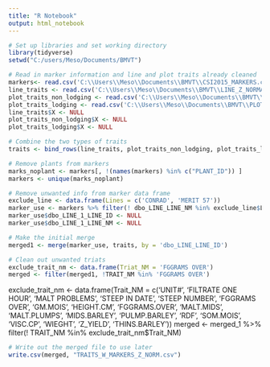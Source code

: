 ```yaml
---
title: "R Notebook"
output: html_notebook
---
```


```r
# Set up libraries and set working directory
library(tidyverse)
setwd("C:/users/Meso/Documents/BMVT")
```

```r
# Read in marker information and line and plot traits already cleaned
markers<- read.csv('C:\\Users\\Meso\\Documents\\BMVT\\CSI2015_MARKERS.csv', header = T, stringsAsFactors = F)
line_traits <- read.csv('C:\\Users\\Meso\\Documents\\BMVT\\LINE_Z_NORMAL.csv', header = T, stringsAsFactors = F)
plot_traits_non_lodging <- read.csv('C:\\Users\\Meso\\Documents\\BMVT\\PLOT_Z_NORMAL_NON_LODGING.csv', header = T, stringsAsFactors = F)
plot_traits_lodging <- read.csv('C:\\Users\\Meso\\Documents\\BMVT\\PLOT_LODGING.csv', header = T, stringsAsFactors = F)
line_traits$X <- NULL
plot_traits_non_lodging$X <- NULL
plot_traits_lodging$X <- NULL
```

```r
# Combine the two types of traits
traits <- bind_rows(line_traits, plot_traits_non_lodging, plot_traits_lodging)
```

```r
# Remove plants from markers
marks_noplant <- markers[, !(names(markers) %in% c("PLANT_ID")) ]
markers <- unique(marks_noplant)
```

```r
# Remove unwanted info from marker data frame
exclude_line <- data.frame(Lines = c('CONRAD', 'MERIT 57'))
marker_use <- markers %>% filter(! dbo_LINE_LINE_NM %in% exclude_line$Lines)
marker_use$dbo_LINE_1_LINE_ID <- NULL
marker_use$dbo_LINE_1_LINE_NM <- NULL
```

```r
# Make the initial merge
merged1 <- merge(marker_use, traits, by = 'dbo_LINE_LINE_ID')
```

```r
# Clean out unwanted triats
exclude_trait_nm <- data.frame(Triat_NM = 'FGGRAMS OVER')
merged <- filter(merged1, !TRAIT_NM %in% 'FGGRAMS OVER')
```


exclude_trait_nm <- data.frame(Trait_NM = c('UNIT#', 'FILTRATE ONE HOUR', 'MALT PROBLEMS', 'STEEP IN DATE', 'STEEP NUMBER', 'FGGRAMS OVER', 'GM.MOIS', 'HEIGHT.CM', 'FGGRAMS.OVER', 'MALT.MIDS', 'MALT.PLUMPS', 'MIDS.BARLEY', 'PULMP.BARLEY', 'RDF', 'SOM.MOIS', 'VISC.CP', 'WIEGHT', 'Z_YIELD', 'THINS.BARLEY'))
merged <- merged_1 %>% filter(! TRAIT_NM %in% exclude_trait_nm$Trait_NM)


```r
# Write out the merged file to use later
write.csv(merged, "TRAITS_W_MARKERS_Z_NORM.csv")
```

